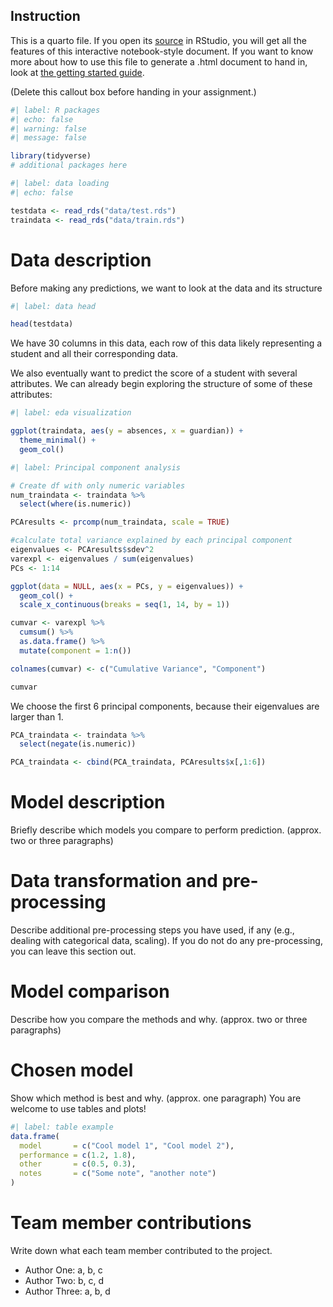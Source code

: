 :::{.callout-note}
## Instruction

This is a quarto file. If you open its [source](report_template.qmd) in RStudio, you will get all the features of this interactive notebook-style document. If you want to know more about how to use this file to generate a .html document to hand in, look at [the getting started guide](https://quarto.org/docs/get-started/hello/rstudio.html).

(Delete this callout box before handing in your assignment.)
:::

```r
#| label: R packages
#| echo: false
#| warning: false
#| message: false

library(tidyverse)
# additional packages here
```

```r
#| label: data loading
#| echo: false

testdata <- read_rds("data/test.rds")
traindata <- read_rds("data/train.rds")
```

# Data description

Before making any predictions, we want to look at the data and its structure

```r
#| label: data head

head(testdata)
```
We have 30 columns in this data, each row of this data likely representing a student and all their corresponding data.

We also eventually want to predict the score of a student with several attributes. We can already begin exploring the structure of some of these attributes:

```r
#| label: eda visualization

ggplot(traindata, aes(y = absences, x = guardian)) +
  theme_minimal() +
  geom_col()
```

```r
#| label: Principal component analysis

# Create df with only numeric variables
num_traindata <- traindata %>% 
  select(where(is.numeric))

PCAresults <- prcomp(num_traindata, scale = TRUE)
```
```r
#calculate total variance explained by each principal component
eigenvalues <- PCAresults$sdev^2
varexpl <- eigenvalues / sum(eigenvalues)
PCs <- 1:14

ggplot(data = NULL, aes(x = PCs, y = eigenvalues)) +
  geom_col() +
  scale_x_continuous(breaks = seq(1, 14, by = 1))

cumvar <- varexpl %>%
  cumsum() %>%
  as.data.frame() %>%
  mutate(component = 1:n())

colnames(cumvar) <- c("Cumulative Variance", "Component")

cumvar
```
We choose the first 6 principal components, because their eigenvalues are larger than 1.

```r

PCA_traindata <- traindata %>% 
  select(negate(is.numeric))

PCA_traindata <- cbind(PCA_traindata, PCAresults$x[,1:6])
```

# Model description

Briefly describe which models you compare to perform prediction. (approx. two or three paragraphs)

# Data transformation and pre-processing

Describe additional pre-processing steps you have used, if any (e.g., dealing with categorical data, scaling). If you do not do any pre-processing, you can leave this section out.

# Model comparison

Describe how you compare the methods and why. (approx. two or three paragraphs)

# Chosen model

Show which method is best and why. (approx. one paragraph) You are welcome to use tables and plots!

```r
#| label: table example
data.frame(
  model       = c("Cool model 1", "Cool model 2"),
  performance = c(1.2, 1.8),
  other       = c(0.5, 0.3),
  notes       = c("Some note", "another note")
)
```

# Team member contributions

Write down what each team member contributed to the project.

- Author One: a, b, c
- Author Two: b, c, d
- Author Three: a, b, d
